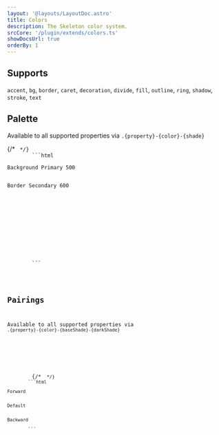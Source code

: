 ```yaml
---
layout: '@layouts/LayoutDoc.astro'
title: Colors
description: The Skeleton color system.
srcCore: '/plugin/extends/colors.ts'
showDocsUrl: true
orderBy: 1
---
```




## Supports

`accent`, `bg`, `border`, `caret`, `decoration`, `divide`, `fill`, `outline`, `ring`, `shadow`, `stroke`, `text`

## Palette

Available to all supported properties via `.{property}-{color}-{shade}`

<Preview client:load>
	<Fragment slot="preview">
		<ExampleColors client:load />
	</Fragment>
	<Fragment slot="code">
		{/* <Code code={ExampleColorsRaw} lang="astro" /> */}
		```html
		<div class="bg-primary-500">Background Primary 500</div>
		<div class="border border-primary-600">Border Secondary 600</div>
		<svg class="fill-surface-950">Fill Surface 950</svg>
		```
	</Fragment>
</Preview>

## Pairings

Available to all supported properties via `.{property}-{color}-{baseShade}-{darkShade}`

<Preview client:load>
	<Fragment slot="preview">
		<ExamplePairings client:load />
	</Fragment>
	<Fragment slot="code">
		{/* <Code code={ExamplePairingsRaw} lang="astro" /> */}
		```html
		<div class="bg-primary-100-900">Forward</div>
		<div class="bg-primary-500">Default</div>
		<div class="bg-primary-900-100">Backward</div>
		```
	</Fragment>
</Preview>